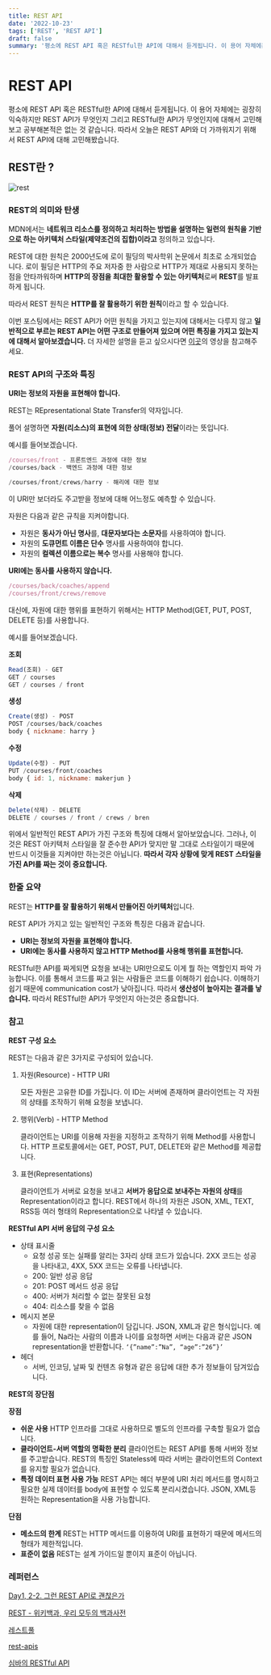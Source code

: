 ```yaml
---
title: REST API
date: '2022-10-23'
tags: ['REST', 'REST API']
draft: false
summary: '평소에 REST API 혹은 RESTful한 API에 대해서 듣게됩니다. 이 용어 자체에는 굉장히 익숙하지만 REST API가 무엇인지 그리고 RESTful한 API가 무엇인지에 대해서 고민해보고 공부해본적은 없는 것 같습니다. 따라서 오늘은 REST API와 더 가까워지기 위해서 REST API에 대해 고민해봤습니다.'
---
```


# REST API

평소에 REST API 혹은 RESTful한 API에 대해서 듣게됩니다. 이 용어 자체에는 굉장히 익숙하지만 REST API가 무엇인지 그리고 RESTful한 API가 무엇인지에 대해서 고민해보고 공부해본적은 없는 것 같습니다. 따라서 오늘은 REST API와 더 가까워지기 위해서 REST API에 대해 고민해봤습니다.

## REST란 ?

![rest](/static/images/rest.png)

### REST의 의미와 탄생

MDN에서는 **네트워크 리소스를 정의하고 처리하는 방법을 설명하는 일련의 원칙을 기반으로 하는 아키텍처 스타일(제약조건의 집합)이라고** 정의하고 있습니다.

REST에 대한 원칙은 2000년도에 로이 필딩의 박사학위 논문에서 최초로 소개되었습니다. 로이 필딩은 HTTP의 주요 저자중 한 사람으로 HTTP가 제대로 사용되지 못하는 점을 안타까워하며 **HTTP의 장점을 최대한 활용할 수 있는 아키텍처**로써 **REST**를 발표하게 됩니다.

따라서 REST 원칙은 **HTTP를 잘 활용하기 위한 원칙**이라고 할 수 있습니다.

이번 포스팅에서는 REST API가 어떤 원칙을 가지고 있는지에 대해서는 다루지 않고 **일반적으로 부르는 REST API는 어떤 구조로 만들어져 있으며 어떤 특징을 가지고 있는지에 대해서 알아보겠습니다.** 더 자세한 설명을 듣고 싶으시다면 [이곳](https://www.youtube.com/watch?v=RP_f5dMoHFc&t=1412s)의 영상을 참고해주세요.

### REST API의 구조와 특징

**URI는 정보의 자원을 표현해야 합니다.**

REST는 REpresentational State Transfer의 약자입니다.

풀어 설명하면 **자원(리소스)의 표현에 의한 상태(정보) 전달**이라는 뜻입니다.

예시를 들어보겠습니다.

```jsx
/courses/front - 프론트엔드 과정에 대한 정보
/courses/back - 백엔드 과정에 대한 정보

/courses/front/crews/harry - 해리에 대한 정보
```

이 URI만 보더라도 주고받을 정보에 대해 어느정도 예측할 수 있습니다.

자원은 다음과 같은 규칙을 지켜야합니다.

- 자원은 **동사가 아닌 명사**를, **대문자보다는 소문자**를 사용하여야 합니다.
- 자원의 **도큐먼트 이름은 단수** 명사를 사용하여야 합니다.
- 자원의 **컬렉션 이름으로는 복수** 명사를 사용해야 합니다.

**URI에는 동사를 사용하지 않습니다.**

```jsx
/courses/back/coaches/append
/courses/front/crews/remove
```

대신에, 자원에 대한 행위를 표현하기 위해서는 HTTP Method(GET, PUT, POST, DELETE 등)를 사용합니다.

예시를 들어보겠습니다.

**조회**

```jsx
Read(조회) - GET
GET / courses
GET / courses / front
```

**생성**

```jsx
Create(생성) - POST
POST /courses/back/coaches
body { nickname: harry }
```

**수정**

```jsx
Update(수정) - PUT
PUT /courses/front/coaches
body { id: 1, nickname: makerjun }
```

**삭제**

```jsx
Delete(삭제) - DELETE
DELETE / courses / front / crews / bren
```

위에서 일반적인 REST API가 가진 구조와 특징에 대해서 알아보았습니다. 그러나, 이것은 REST 아키텍처 스타일을 잘 준수한 API가 맞지만 말 그대로 스타일이기 때문에 반드시 이것들을 지켜야만 하는것은 아닙니다. **따라서 각자 상황에 맞게 REST 스타일을 가진 API를 짜는 것이 중요합니다.**

### 한줄 요약

REST는 **HTTP를 잘 활용하기 위해서 만들어진 아키텍처**입니다.

REST API가 가지고 있는 일반적인 구조와 특징은 다음과 같습니다.

- **URI는 정보의 자원을 표현해야 합니다.**
- **URI에는 동사를 사용하지 않고 HTTP Method를 사용해 행위를 표현합니다.**

RESTful한 API를 짜게되면 요청을 보내는 URI만으로도 이게 뭘 하는 역할인지 파악 가능합니다. 이를 통해서 코드를 짜고 읽는 사람들은 코드를 이해하기 쉽습니다. 이해하기 쉽기 때문에 communication cost가 낮아집니다. 따라서 **생산성이 높아지는 결과를 낳습니다.** 따라서 RESTful한 API가 무엇인지 아는것은 중요합니다.

### 참고

**REST 구성 요소**

REST는 다음과 같은 3가지로 구성되어 있습니다.

1. 자원(Resource) - HTTP URI

   모든 자원은 고유한 ID를 가집니다. 이 ID는 서버에 존재하며 클라이언트는 각 자원의 상태를 조작하기 위해 요청을 보냅니다.

2. 행위(Verb) - HTTP Method

   클라이언트는 URI를 이용해 자원을 지정하고 조작하기 위해 Method를 사용합니다. HTTP 프로토콜에서는 GET, POST, PUT, DELETE와 같은 Method를 제공합니다.

3. 표현(Representations)

   클라이언트가 서버로 요청을 보내고 **서버가 응답으로 보내주는 자원의 상태**를 Representation이라고 합니다. REST에서 하나의 자원은 JSON, XML, TEXT, RSS등 여러 형태의 Representation으로 나타낼 수 있습니다.

**RESTful API 서버 응답의 구성 요소**

- 상태 표시줄
  - 요청 성공 또는 실패를 알리는 3자리 상태 코드가 있습니다. 2XX 코드는 성공을 나타내고, 4XX, 5XX 코드는 오류를 나타냅니다.
  - 200: 일반 성공 응답
  - 201: POST 메서드 성공 응답
  - 400: 서버가 처리할 수 없는 잘못된 요청
  - 404: 리소스를 찾을 수 없음
- 메시지 본문
  - 자원에 대한 representation이 담깁니다. JSON, XML과 같은 형식입니다. 예를 들어, Na라는 사람의 이름과 나이를 요청하면 서버는 다음과 같은 JSON representation을 반환합니다.
    `‘{”name”:”Na”, “age”:”26”}’`
- 헤더
  - 서버, 인코딩, 날짜 및 컨텐츠 유형과 같은 응답에 대한 추가 정보들이 담겨있습니다.

**REST의 장단점**

**장점**

- **쉬운 사용**
  HTTP 인프라를 그대로 사용하므로 별도의 인프라를 구축할 필요가 없습니다.
- **클라이언트-서버 역할의 명확한 분리**
  클라이언트는 REST API를 통해 서버와 정보를 주고받습니다. REST의 특징인 Stateless에 따라 서버는 클라이언트의 Context를 유지할 필요가 없습니다.
- **특정 데이터 표현 사용 가능**
  REST API는 헤더 부분에 URI 처리 메서드를 명시하고 필요한 실제 데이터를 body에 표현할 수 있도록 분리시켰습니다. JSON, XML등 원하는 Representation을 사용 가능합니다.

**단점**

- **메소드의 한계**
  REST는 HTTP 메서드를 이용하여 URI를 표현하기 때문에 메서드의 형태가 제한적입니다.
- **표준이 없음**
  REST는 설계 가이드일 뿐이지 표준이 아닙니다.

### 레퍼런스

[Day1, 2-2. 그런 REST API로 괜찮은가](https://www.youtube.com/watch?v=RP_f5dMoHFc)

[REST - 위키백과, 우리 모두의 백과사전](https://ko.wikipedia.org/wiki/REST)

[레스트풀](http://wiki.hash.kr/index.php/%EB%A0%88%EC%8A%A4%ED%8A%B8%ED%92%80#Cacheable_.28.EC.BA.90.EC.8B.9C_.EC.B2.98.EB.A6.AC_.EA.B0.80.EB.8A.A5.29)

[rest-apis](https://www.ibm.com/kr-ko/cloud/learn/rest-apis)

[심바의 RESTful API](https://www.youtube.com/watch?v=NODVCBmyaXs&t=154s)
